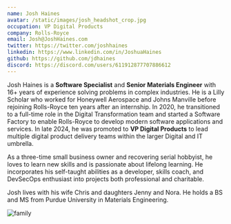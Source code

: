 ```yaml
---
name: Josh Haines
avatar: /static/images/josh_headshot_crop.jpg
occupation: VP Digital Products
company: Rolls-Royce
email: Josh@JoshHaines.com
twitter: https://twitter.com/joshhaines
linkedin: https://www.linkedin.com/in/JoshuaHaines
github: https://github.com/jdhaines
discord: https://discord.com/users/611912877707886612
---
```


Josh Haines is a **Software Specialist** and **Senior Materials Engineer** with 16+ years of experience solving problems in complex industries. He is a Lilly Scholar who worked for Honeywell Aerospace and Johns Manville before rejoining Rolls-Royce ten years after an internship. In 2020, he transitioned to a full-time role in the Digital Transformation team and started a Software Factory to enable Rolls-Royce to develop modern software applications and services. In late 2024, he was promoted to **VP Digital Products** to lead multiple digital product delivery teams within the larger Digital and IT umbrella.

As a three-time small business owner and recovering serial hobbyist, he loves to learn new skills and is passionate about lifelong learning. He incorporates his self-taught abilities as a developer, skills coach, and DevSecOps enthusiast into projects both professional and charitable.

Josh lives with his wife Chris and daughters Jenny and Nora. He holds a BS and MS from Purdue University in Materials Engineering.

<img alt="family" src="/static/images/family2.jpg" className="mx-auto w-2/3" />
